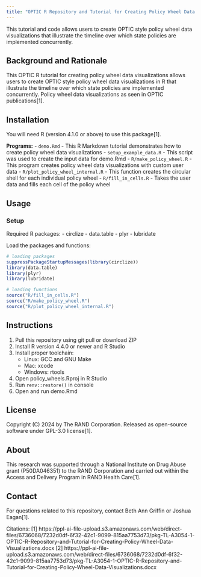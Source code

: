```yaml
---
title: "OPTIC R Repository and Tutorial for Creating Policy Wheel Data Visualizations"
---
```


This tutorial and code allows users to create OPTIC style policy wheel data visualizations that illustrate the timeline over which state policies are implemented concurrently.

## Background and Rationale

This OPTIC R tutorial for creating policy wheel data visualizations allows users to create OPTIC style policy wheel data visualizations in R that illustrate the timeline over which state policies are implemented concurrently. Policy wheel data visualizations as seen in OPTIC publications[1].

## Installation

You will need R (version 4.1.0 or above) to use this package[1].

**Programs:**
- `demo.Rmd` - This R Markdown tutorial demonstrates how to create policy wheel data visualizations
- `setup_example_data.R` - This script was used to create the input data for demo.Rmd
- `R/make_policy_wheel.R` - This program creates policy wheel data visualizations with custom user data
- `R/plot_policy_wheel_internal.R` - This function creates the circular shell for each individual policy wheel
- `R/fill_in_cells.R` - Takes the user data and fills each cell of the policy wheel

## Usage

### Setup

Required R packages:
- circlize
- data.table
- plyr
- lubridate

Load the packages and functions:

```r
# loading packages
suppressPackageStartupMessages(library(circlize))
library(data.table)
library(plyr)
library(lubridate)

# loading functions
source("R/fill_in_cells.R")
source("R/make_policy_wheel.R")
source("R/plot_policy_wheel_internal.R")
```

## Instructions

1. Pull this repository using git pull or download ZIP
2. Install R version 4.4.0 or newer and R Studio
3. Install proper toolchain:
   - Linux: GCC and GNU Make
   - Mac: xcode
   - Windows: rtools
4. Open policy_wheels.Rproj in R Studio
5. Run `renv::restore()` in console
6. Open and run demo.Rmd

## License

Copyright (C) 2024 by The RAND Corporation. Released as open-source software under GPL-3.0 license[1].

## About

This research was supported through a National Institute on Drug Abuse grant (P50DA046351) to the RAND Corporation and carried out within the Access and Delivery Program in RAND Health Care[1].

## Contact

For questions related to this repository, contact Beth Ann Griffin or Joshua Eagan[1].

Citations:
[1] https://ppl-ai-file-upload.s3.amazonaws.com/web/direct-files/6736068/7232d0df-6f32-42c1-9099-815aa7753d73/pkg-TL-A3054-1-OPTIC-R-Repository-and-Tutorial-for-Creating-Policy-Wheel-Data-Visualizations.docx
[2] https://ppl-ai-file-upload.s3.amazonaws.com/web/direct-files/6736068/7232d0df-6f32-42c1-9099-815aa7753d73/pkg-TL-A3054-1-OPTIC-R-Repository-and-Tutorial-for-Creating-Policy-Wheel-Data-Visualizations.docx